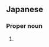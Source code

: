 ==Japanese==
{{ja-kanjitab|ふる|く|ほ|k3=ぼ}}

===Proper noun===
{{ja-pos|ふるくぼ|proper}}

# {{surname|lang=ja|sort=ふるくぼ}}
